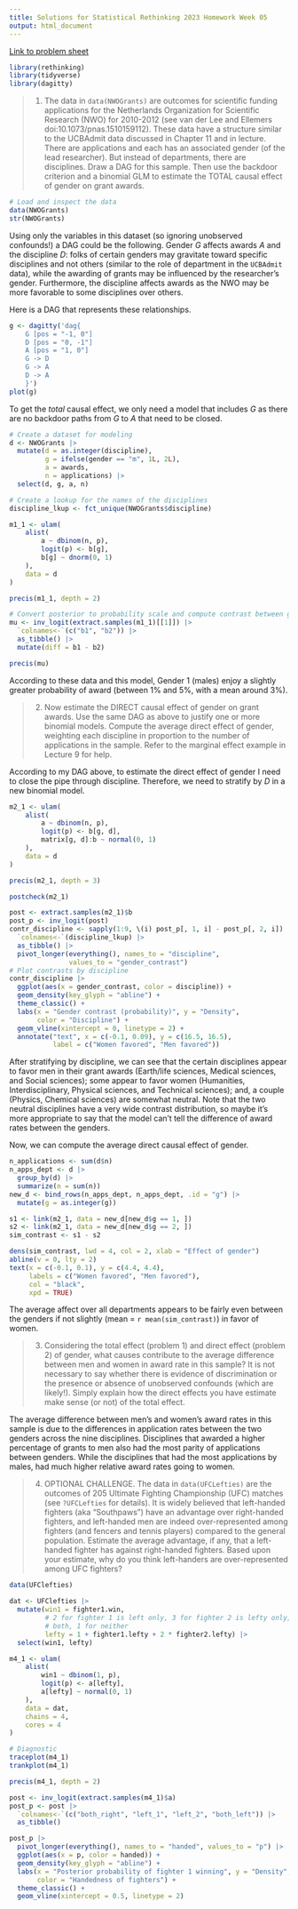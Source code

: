 ```yaml
---
title: Solutions for Statistical Rethinking 2023 Homework Week 05
output: html_document
--- 
```

[Link to problem sheet](https://github.com/rmcelreath/stat_rethinking_2023/blob/main/homework/week05.pdf) 

```r
library(rethinking)
library(tidyverse)
library(dagitty)
```

> 1. The data in `data(NWOGrants)` are outcomes for scientific funding applications for the Netherlands Organization for Scientific Research (NWO) for 2010-2012 (see van der Lee and Ellemers doi:10.1073/pnas.1510159112). These data have a structure similar to the UCBAdmit data discussed in Chapter 11 and in lecture. There are applications and each has an associated gender (of the lead researcher). But instead of departments, there are disciplines. Draw a DAG for this sample. Then use the backdoor criterion and a binomial GLM to estimate the TOTAL causal effect of gender on grant awards.

```r
# Load and inspect the data
data(NWOGrants)
str(NWOGrants)
```

Using only the variables in this dataset (so ignoring unobserved confounds!) a DAG could be the following. Gender $G$ affects awards $A$ and the discipline $D$: folks of certain genders may gravitate toward specific disciplines and not others (similar to the role of department in the `UCBAdmit` data), while the awarding of grants may be influenced by the researcher's gender. Furthermore, the discipline affects awards as the NWO may be more favorable to some disciplines over others.

Here is a DAG that represents these relationships.

```r
g <- dagitty('dag{
    G [pos = "-1, 0"]
    D [pos = "0, -1"]
    A [pos = "1, 0"]
    G -> D
    G -> A
    D -> A
    }')
plot(g)
```

To get the _total_ causal effect, we only need a model that includes $G$ as there are no backdoor paths from $G$ to $A$ that need to be closed.

```r
# Create a dataset for modeling
d <- NWOGrants |>
  mutate(d = as.integer(discipline),
         g = ifelse(gender == "m", 1L, 2L),
         a = awards,
         n = applications) |>
  select(d, g, a, n)

# Create a lookup for the names of the disciplines
discipline_lkup <- fct_unique(NWOGrants$discipline)

m1_1 <- ulam(
    alist(
        a ~ dbinom(n, p),
        logit(p) <- b[g],
        b[g] ~ dnorm(0, 1)
    ),
    data = d
)

precis(m1_1, depth = 2)

# Convert posterior to probability scale and compute contrast between genders
mu <- inv_logit(extract.samples(m1_1)[[1]]) |>
  `colnames<-`(c("b1", "b2")) |>
  as_tibble() |>
  mutate(diff = b1 - b2)

precis(mu)
```

According to these data and this model, Gender 1 (males) enjoy a slightly greater probability of award (between 1% and 5%, with a mean around 3%).

> 2. Now estimate the DIRECT causal effect of gender on grant awards. Use the same DAG as above to justify one or more binomial models. Compute the average direct effect of gender, weighting each discipline in proportion to the number of applications in the sample. Refer to the marginal effect example in Lecture 9 for help.

According to my DAG above, to estimate the direct effect of gender I need to close the pipe through discipline. Therefore, we need to stratify by $D$ in a new binomial model.

```r
m2_1 <- ulam(
    alist(
        a ~ dbinom(n, p),
        logit(p) <- b[g, d],
        matrix[g, d]:b ~ normal(0, 1)
    ),
    data = d
)

precis(m2_1, depth = 3)

postcheck(m2_1)

post <- extract.samples(m2_1)$b
post_p <- inv_logit(post)
contr_discipline <- sapply(1:9, \(i) post_p[, 1, i] - post_p[, 2, i]) |>
  `colnames<-`(discipline_lkup) |>
  as_tibble() |>
  pivot_longer(everything(), names_to = "discipline",
               values_to = "gender_contrast")
# Plot contrasts by discipline
contr_discipline |>
  ggplot(aes(x = gender_contrast, color = discipline)) +
  geom_density(key_glyph = "abline") +
  theme_classic() +
  labs(x = "Gender contrast (probability)", y = "Density",
       color = "Discipline") +
  geom_vline(xintercept = 0, linetype = 2) +
  annotate("text", x = c(-0.1, 0.09), y = c(16.5, 16.5),
           label = c("Women favored", "Men favored"))
```

After stratifying by discipline, we can see that the certain disciplines appear to favor men in their grant awards (Earth/life sciences, Medical sciences, and Social sciences); some appear to favor women (Humanities, Interdisciplinary, Physical sciences, and Technical sciences); and, a couple (Physics, Chemical sciences) are somewhat neutral. Note that the two neutral disciplines have a very wide contrast distribution, so maybe it's more appropriate to say that the model can't tell the difference of award rates between the genders.

Now, we can compute the average direct causal effect of gender.
```r
n_applications <- sum(d$n)
n_apps_dept <- d |>
  group_by(d) |>
  summarize(n = sum(n))
new_d <- bind_rows(n_apps_dept, n_apps_dept, .id = "g") |>
  mutate(g = as.integer(g))

s1 <- link(m2_1, data = new_d[new_d$g == 1, ])
s2 <- link(m2_1, data = new_d[new_d$g == 2, ])
sim_contrast <- s1 - s2

dens(sim_contrast, lwd = 4, col = 2, xlab = "Effect of gender")
abline(v = 0, lty = 2)
text(x = c(-0.1, 0.1), y = c(4.4, 4.4),
     labels = c("Women favored", "Men favored"),
     col = "black",
     xpd = TRUE)
```

The average affect over all departments appears to be fairly even between the genders if not slightly (mean = `r mean(sim_contrast)`) in favor of women.

> 3. Considering the total effect (problem 1) and direct effect (problem 2) of gender, what causes contribute to the average difference between men and women in award rate in this sample? It is not necessary to say whether there is evidence of discrimination or the presence or absence of unobserved confounds (which are likely!). Simply explain how the direct effects you have estimate make sense (or not) of the total effect.

The average difference between men's and women's award rates in this sample is due to the differences in application rates between the two genders across the nine disciplines. Disciplines that awarded a higher percentage of grants to men also had the most parity of applications between genders. While the disciplines that had the most applications by males, had much higher relative award rates going to women. 

> 4. OPTIONAL CHALLENGE. The data in `data(UFCLefties)` are the outcomes of 205 Ultimate Fighting Championship (UFC) matches (see `?UFCLefties` for details). It is widely believed that left-handed fighters (aka "Southpaws") have an advantage over right-handed fighters, and left-handed men are indeed over-represented among fighters (and fencers and tennis players) compared to the general population. Estimate the average advantage, if any, that a left-handed fighter has against right-handed fighters. Based upon your estimate, why do you think left-handers are over-represented among UFC fighters?

```r
data(UFClefties)

dat <- UFClefties |>
  mutate(win1 = fighter1.win,
         # 2 for fighter 1 is left only, 3 for fighter 2 is lefty only, 4 for
         # both, 1 for neither 
         lefty = 1 + fighter1.lefty + 2 * fighter2.lefty) |>
  select(win1, lefty)

m4_1 <- ulam(
    alist(
        win1 ~ dbinom(1, p),
        logit(p) <- a[lefty],
        a[lefty] ~ normal(0, 1)
    ),
    data = dat,
    chains = 4,
    cores = 4
)

# Diagnostic
traceplot(m4_1)
trankplot(m4_1)

precis(m4_1, depth = 2)

post <- inv_logit(extract.samples(m4_1)$a)
post_p <- post |>
  `colnames<-`(c("both_right", "left_1", "left_2", "both_left")) |>
  as_tibble()

post_p |>
  pivot_longer(everything(), names_to = "handed", values_to = "p") |>
  ggplot(aes(x = p, color = handed)) +
  geom_density(key_glyph = "abline") +
  labs(x = "Posterior probability of fighter 1 winning", y = "Density",
       color = "Handedness of fighters") +
  theme_classic() +
  geom_vline(xintercept = 0.5, linetype = 2)
```